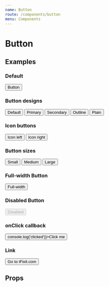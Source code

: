 ```yaml
---
name: Button
route: /components/button
menu: Components
---
```



# Button

## Examples

### Default

<Playground>
  <Button>Button</Button>
</Playground>

### Button designs

<Playground>
  <Button design="default">Default</Button>
</Playground>

<Playground>
  <Button design="primary">Primary</Button>
</Playground>

<Playground>
  <Button design="secondary">Secondary</Button>
</Playground>

<Playground>
  <Button design="outline">Outline</Button>
</Playground>

<Playground>
  <Button design="plain">Plain</Button>
</Playground>

### Icon buttons

<Playground>
  <Button>
    <Icon name="heart" size={16} />
    <span>Icon left</span>
  </Button>
</Playground>

<Playground>
  <Button>
    <span>Icon right</span>
    <Icon name="search" size={16} />
  </Button>
</Playground>

### Button sizes

<Playground>
  <Button size="small">Small</Button>
</Playground>

<Playground>
  <Button size="medium">Medium</Button>
</Playground>

<Playground>
  <Button size="large">Large</Button>
</Playground>

### Full-width Button

<Playground>
  <Button fullWidth>Full-width</Button>
</Playground>

### Disabled Button

<Playground>
  <Button disabled>Disabled</Button>
</Playground>

### onClick callback

<Playground>
  <Button onClick={() => console.log('clicked')}>Click me</Button>
</Playground>

### Link

<Playground>
  <Button href="https://ifixit.com" target="_blank">Go to iFixit.com</Button>
</Playground>

## Props

<PropsTable of={Button} />
